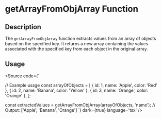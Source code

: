 
<Meta title='Utils/Array/getArrayFromObjArray' />

# getArrayFromObjArray Function

## Description

The `getArrayFromObjArray` function extracts values from an array of objects based on the specified key. It returns a new array containing the values associated with the specified key from each object in the original array.

## Usage


<Source code={`

// Example usage
const arrayOfObjects = [
    { id: 1, name: 'Apple', color: 'Red' },
    { id: 2, name: 'Banana', color: 'Yellow' },
    { id: 3, name: 'Orange', color: 'Orange' },
];

const extractedValues = getArrayFromObjArray(arrayOfObjects, 'name');
// Output: ['Apple', 'Banana', 'Orange']
`} dark={true} language='tsx' />

